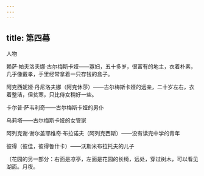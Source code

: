```yaml
---
---
---
```

title: 第四幕
---




人物

赖萨·帕夫洛夫娜·古尔梅斯卡娅——寡妇，五十多岁，很富有的地主，衣着朴素，几乎像戴孝，手里经常拿着一只存钱的盒子。

阿克西妮娅·丹尼洛夫娜（阿克休莎）——古尔梅斯卡娅的远亲，二十岁左右，衣着整洁，但贫寒，只比侍女稍好一些。

卡尔普·萨韦利奇——古尔梅斯卡娅的男仆

乌莉塔——古尔梅斯卡娅的女管家

阿列克谢·谢尔盖耶维奇·布拉诺夫（阿列克西斯）——没有读完中学的青年



彼得（彼佳，彼得鲁什卡）——沃斯米布拉托夫的儿子





〔花园的另一部分：右面是凉亭，左面是花园的长椅，远处，穿过树木，可以看见湖面。月夜。